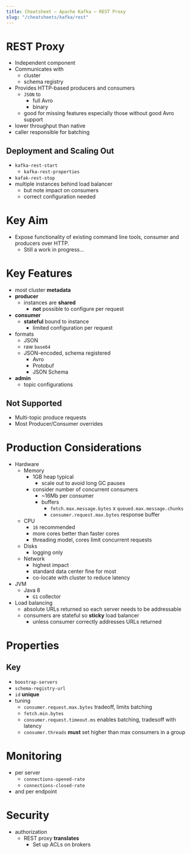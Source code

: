 ```yaml
---
title: Cheatsheet – Apache Kafka – REST Proxy
slug: "/cheatsheets/kafka/rest"
---
```



# REST Proxy
 * Independent component
 * Communicates with
    * cluster
    * schema registry
 * Provides HTTP-based producers and consumers
    * ```JSON``` to
        * full Avro
        * binary
    * good for missing features especially those without good Avro support
 * lower throughput than native
 * caller responsible for batching

## Deployment and Scaling Out
 * ```kafka-rest-start```
    * ```kafka-rest-properties```
 * ```kafak-rest-stop```
 * multiple instances behind load balancer
    * but note impact on consumers
    * correct configuration needed

# Key Aim
 * Expose functionality of existing command line tools, consumer and producers over HTTP.
    * Still a work in progress...

# Key Features
 * most cluster **metadata**
 * **producer**
    * instances are **shared**
        * **not** possible to configure per request
 * **consumer**
    * **stateful** bound to instance
        * limited configuration per request
 * formats
    * JSON
    * raw ```base64```
    * JSON-encoded, schema registered
        * Avro
        * Protobuf
        * JSON Schema
 * **admin**
    * topic configurations

## Not Supported
 * Multi-topic produce requests
 * Most Producer/Consumer overrides

# Production Considerations
 * Hardware
    * Memory
        * 1GB heap typical
            * scale out to avoid long GC pauses
        * consider number of concurrent consumers
            * ~16Mb per consumer
            * buffers
                * ```fetch.max.message.bytes``` x ```queued.max.message.chunks```
                * ```consumer.request.max.bytes``` response buffer
    * CPU
        * ```16``` recommended
        * more cores better than faster cores
        * threading model, cores limit concurrent requests
    * Disks
        * logging only
    * Network
        * highest impact
        * standard data center fine for most
        * co-locate with cluster to reduce latency
 * JVM
    * Java 8
        * ```G1``` collector
 * Load balancing
    * absolute URLs returned so each server needs to be addressable
    * consumers are stateful so **sticky** load balancer
        * unless consumer correctly addresses URLs returned

# Properties

## Key
 * ```boostrap-servers```
 * ```schema-registry-url```
 * ```id``` **unique**
 * tuning
    * ```consumer.request.max.bytes``` tradeoff, limits batching
    * ```fetch.min.bytes```
    * ```consumer.request.timeout.ms``` enables batching, tradesoff with latency
    * ```consumer.threads``` **must** set higher than max consumers in a group

# Monitoring
 * per server
    * ```connections-opened-rate```
    * ```connections-closed-rate```
 * and per endpoint

# Security
 * authorization
    * REST proxy **translates**
        * Set up ACLs on brokers